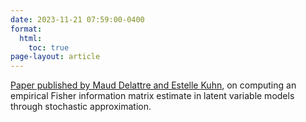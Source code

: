 ```yaml
---
date: 2023-11-21 07:59:00-0400
format:
  html:
    toc: true
page-layout: article
---
```


[Paper published by Maud Delattre and Estelle Kuhn](https://computo.sfds.asso.fr/published-202311-delattre-fim/), on computing an empirical Fisher information matrix estimate in latent variable models through stochastic approximation.
